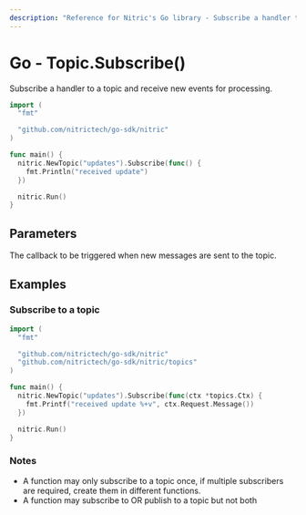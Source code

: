```yaml
---
description: "Reference for Nitric's Go library - Subscribe a handler to a topic and receive new events for processing."
---
```


# Go - Topic.Subscribe()

Subscribe a handler to a topic and receive new events for processing.

```go
import (
  "fmt"

  "github.com/nitrictech/go-sdk/nitric"
)

func main() {
  nitric.NewTopic("updates").Subscribe(func() {
    fmt.Println("received update")
  })

  nitric.Run()
}
```

## Parameters

<Properties>
  <Property name="handler" required type="interface{}">
    The callback to be triggered when new messages are sent to the topic.
  </Property>
</Properties>

## Examples

### Subscribe to a topic

```go
import (
  "fmt"

  "github.com/nitrictech/go-sdk/nitric"
  "github.com/nitrictech/go-sdk/nitric/topics"
)

func main() {
  nitric.NewTopic("updates").Subscribe(func(ctx *topics.Ctx) {
    fmt.Printf("received update %+v", ctx.Request.Message())
  })

  nitric.Run()
}
```

### Notes

- A function may only subscribe to a topic once, if multiple subscribers are required, create them in different functions.
- A function may subscribe to OR publish to a topic but not both
